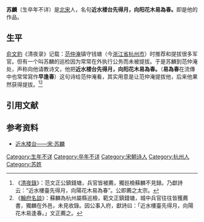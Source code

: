 '''苏麟'''（生卒年不详）是[[北宋|北宋]]人，名句'''近水楼台先得月，向阳花木易為春。'''即是他的作品。

== 生平 ==
[[俞文豹|俞文豹]]《清夜录》记载：[[范仲淹|范仲淹]]镇守钱塘（今[[浙江省|浙江省]][[杭州市|杭州市]]）时推荐和提拔很多军官。但有一个叫苏麟的巡检因为常常在外执行公务而未被提拔。于是苏麟到范仲淹处，声称向他请教诗文，他把'''近水楼台先得月，向阳花木易為春。'''（'''易為春'''在流傳中也常常寫作'''早逢春'''）这句诗给范仲淹看，其实用意是让范仲淹提拔他，后来他果然获得提拔。<ref>《[[s:説郛_(四庫全書本)/卷038上#清夜錄|清夜錄]]》：范文正公鎮錢塘，兵官皆被薦，獨廵檢蘇麟不見録。乃獻詩云：“近水樓臺先得月，向陽花木易為春”。公即薦之太宗。</ref><ref>《[[s:詩話總龜/前集/卷五|翰府名談]]》：蘇麟為杭州屬縣巡檢，範文正鎮錢塘，城中兵官往往皆獲薦書，獨麟在外邑，未見收錄。因公事入府，獻詩曰：「近水樓臺先得月，向陽花木易逢春。」文正薦之。</ref>

== 引用文献 ==
{{reflist}}

== 参考资料 ==
* [https://web.archive.org/web/20160305002337/http://gl1969815.blog.163.com/blog/static/103211191201042810557337/ 近水楼台——宋·苏麟]

[[Category:生年不详|Category:生年不详]]
[[Category:卒年不详|Category:卒年不详]]
[[Category:宋朝诗人|Category:宋朝诗人]]
[[Category:杭州人|Category:杭州人]]
[[Category:苏姓|Category:苏姓]]